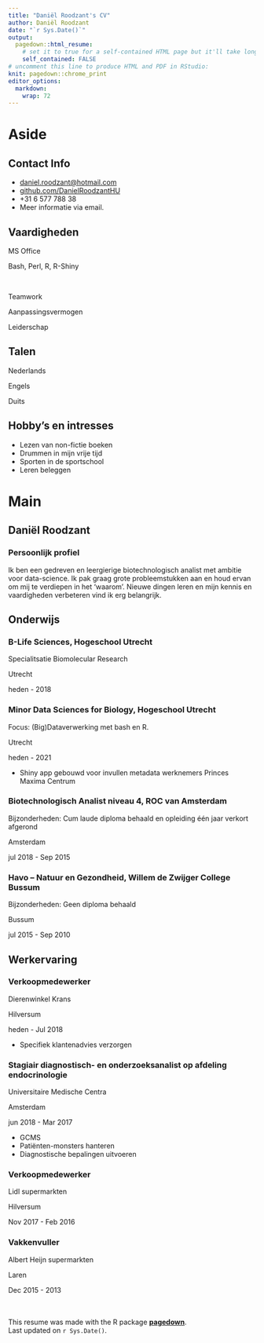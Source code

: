 ```yaml
---
title: "Daniël Roodzant's CV"
author: Daniël Roodzant
date: "`r Sys.Date()`"
output: 
  pagedown::html_resume:
    # set it to true for a self-contained HTML page but it'll take longer to render
    self_contained: FALSE
# uncomment this line to produce HTML and PDF in RStudio:
knit: pagedown::chrome_print
editor_options: 
  markdown: 
    wrap: 72
---
```


# Aside

## Contact Info {#contact}

-   <i class="fa fa-envelope"></i>
    [daniel.roodzant\@hotmail.com](mailto:daniel.roodzant@hotmail.com){.email}
-   <i class="fa fa-github"></i>
    [github.com/DanielRoodzantHU](https://github.com/DanielRoodzantHU)
-   <i class="fa fa-phone"></i> +31 6 577 788 38
-   Meer informatie via email.

## Vaardigheden {#skills}

<p style="text-align: right;">

MS Office
<i class="fas fa-circle"></i><i class="fas fa-circle"></i><i class="fas fa-circle"></i><i class="fas fa-circle"></i><i class="far fa-circle"></i>

</p>

<p style="text-align: right;">

Bash, Perl, R, R-Shiny
<i class="fas fa-circle"></i><i class="fas fa-circle"></i><i class="fas fa-circle"></i><i class="far fa-circle"></i><i class="far fa-circle"></i>

</p>

<br>

<p style="text-align: right;">

Teamwork
<i class="fas fa-circle"></i><i class="fas fa-circle"></i><i class="fas fa-circle"></i><i class="fas fa-circle"></i><i class="far fa-circle"></i>

</p>

<p style="text-align: right;">

Aanpassingsvermogen
<i class="fas fa-circle"></i><i class="fas fa-circle"></i><i class="fas fa-circle"></i><i class="fas fa-circle"></i><i class="far fa-circle"></i>

</p>

<p style="text-align: right;">

Leiderschap
<i class="fas fa-circle"></i><i class="fas fa-circle"></i><i class="fas fa-circle"></i><i class="fas fa-circle"></i><i class="far fa-circle"></i>

</p>

## Talen

<p style="text-align: right;">

Nederlands
<i class="fas fa-circle"></i><i class="fas fa-circle"></i><i class="fas fa-circle"></i><i class="fas fa-circle"></i><i class="fas fa-circle"></i>

</p>

<p style="text-align: right;">

Engels
<i class="fas fa-circle"></i><i class="fas fa-circle"></i><i class="fas fa-circle"></i><i class="fas fa-circle"></i><i class="fas fa-circle"></i>

</p>

<p style="text-align: right;">

Duits
<i class="fas fa-circle"></i><i class="fas fa-circle"></i><i class="far fa-circle"></i><i class="far fa-circle"></i><i class="far fa-circle"></i>

</p>

## Hobby's en intresses

<p style="text-align: right;">
-   Lezen van non-fictie boeken
-   Drummen in mijn vrije tijd
-   Sporten in de sportschool
-   Leren beleggen
</p>

# Main

## Daniël Roodzant {#title}

### Persoonlijk profiel

Ik ben een gedreven en leergierige biotechnologisch analist met ambitie
voor data-science. Ik pak graag grote probleemstukken aan en houd ervan
om mij te verdiepen in het 'waarom'. Nieuwe dingen leren en mijn kennis
en vaardigheden verbeteren vind ik erg belangrijk.

## Onderwijs {data-icon="graduation-cap" data-concise="true"}

### B-Life Sciences, Hogeschool Utrecht

Specialitsatie Biomolecular Research

Utrecht

heden - 2018

### Minor Data Sciences for Biology, Hogeschool Utrecht

Focus: (Big)Dataverwerking met bash en R.

Utrecht

heden - 2021

-   Shiny app gebouwd voor invullen metadata werknemers Princes Maxima
    Centrum

### Biotechnologisch Analist niveau 4, ROC van Amsterdam

Bijzonderheden: Cum laude diploma behaald en opleiding één jaar verkort
afgerond

Amsterdam

jul 2018 - Sep 2015

### Havo -- Natuur en Gezondheid, Willem de Zwijger College Bussum

Bijzonderheden: Geen diploma behaald

Bussum

jul 2015 - Sep 2010

## Werkervaring {data-icon="suitcase"}

### Verkoopmedewerker

Dierenwinkel Krans

Hilversum

heden - Jul 2018

::: {.concise}
-   Specifiek klantenadvies verzorgen
:::

### Stagiair diagnostisch- en onderzoeksanalist op afdeling endocrinologie

Universitaire Medische Centra

Amsterdam

jun 2018 - Mar 2017

::: {.concise}
-   GCMS
-   Patiënten-monsters hanteren
-   Diagnostische bepalingen uitvoeren
:::

### Verkoopmedewerker

Lidl supermarkten

Hilversum

Nov 2017 - Feb 2016

### Vakkenvuller

Albert Heijn supermarkten

Laren

Dec 2015 - 2013

<br> <br> This resume was made with the R package
[**pagedown**](https://github.com/rstudio/pagedown). <br> Last updated
on `r Sys.Date()`.
